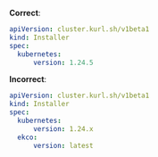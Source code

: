 **Correct**:

```yaml
apiVersion: cluster.kurl.sh/v1beta1
kind: Installer
spec:
  kubernetes:
      version: 1.24.5
```

**Incorrect**:

```yaml
apiVersion: cluster.kurl.sh/v1beta1
kind: Installer
spec:
  kubernetes:
      version: 1.24.x
  ekco:
      version: latest
```
